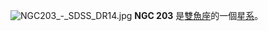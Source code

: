 {{NGCInfoBox|NGCID=NGC 203|發現者=羅夫·科普蘭|發現日期=1873年12月19日|其他編號=NGC 211, MCG 0-2-114,ZWG 383.61|曆元=J2000.0|赤經=39分39.5秒|赤緯=3°26'33"|星座=雙魚座|星體=星系|星等=14.1|表面亮度=|藍等=15.1}}
[[File:NGC203_-_SDSS_DR14.jpg|thumb]]
'''NGC 203''' 是[[雙魚座|雙魚座]]的一個[[星系|星系]]。


{{NGCReference|203}}
{{Catalogs|NGC=203}}

{{Astro-stub}}